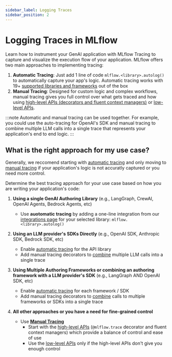```yaml
---
sidebar_label: Logging Traces
sidebar_position: 2
---
```


# Logging Traces in MLflow

Learn how to instrument your GenAI application with MLflow Tracing to capture and visualize the execution flow of your application. MLflow offers two main approaches to implementing tracing:

1. **Automatic Tracing**: Just add 1 line of code `mlflow.<library>.autolog()` to automatically capture your app's logic.  Automatic tracing works with 19+ [supported libraries and frameworks](../integrations/) out of the box
2. **Manual Tracing**: Designed for custom logic and complex workflows, manual tracing gives you full control over what gets traced and how using [high-level APIs (decorators and fluent context managers)](manual_tracing/fluent-apis) or [low-level APIs](manual_tracing/log-level-api).

:::note
Automatic and manual tracing can be used together.  For example, you could use the auto-tracing for OpenAI's SDK and manual tracing to combine multiple LLM calls into a single trace that represents your application's end to end logic.
:::

## What is the right approach for my use case?

Generally, we reccomend starting with [automatic tracing](./automatic) and only moving to [manual tracing](manual_tracing/) if your application's logic is not accuratly captured or you need more control.

Determine the best tracing approach for your use case based on how you are writing your application's code:

1. **Using a single GenAI Authoring Library** (e.g., LangGraph, CrewAI, OpenAI Agents, Bedrock Agents, etc)
   - Use **auotomatic tracing** by adding a one-line integration from our [integrations page](../integrations/) for your selected library: `mlflow.<library>.autolog()`

2. **Using an LLM provider's SDKs Directly** (e.g., OpenAI SDK, Anthropic SDK, Bedrock SDK, etc)
   - Enable [automatic tracing](./automatic) for the API library
   - Add manual tracing decorators to [combine](manual_tracing/fluent-apis#combining-with-auto-tracing) multiple LLM calls into a single trace

3. **Using Multiple Authoring Frameworks or combining an authoring framework with a LLM provider's SDK** (e.g., LangGraph AND OpenAI SDK, etc)
   - Enable [automatic tracing](./automatic) for each framework / SDK
   - Add manual tracing decorators to [combine](manual_tracing/fluent-apis#combining-with-auto-tracing) calls to multiple frameworks or SDKs into a single trace

4. **All other approaches or you have a need for fine-grained control**
   - Use [**Manual Tracing**](manual_tracing/)
        - Start with the [high-level APIs](manual_tracing/fluent-apis) (`@mlflow.trace` decorator and fluent context managers) which provide a balance of control and ease of use
        - Use the [low-level APIs](manual_tracing/log-level-api) only if the high-level APIs don't give you enough control
